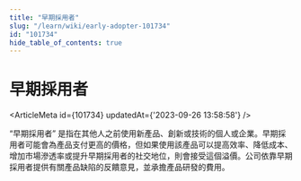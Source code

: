 ```yaml
---
title: "早期採用者"
slug: "/learn/wiki/early-adopter-101734"
id: "101734"
hide_table_of_contents: true
---
```



# 早期採用者

<ArticleMeta id={101734} updatedAt={'2023-09-26 13:58:58'} />
<div className='border-solid border-b border-t-0 my-4 border-[var(--ifm-color-gray-300)]' />

“早期採用者” 是指在其他人之前使用新產品、創新或技術的個人或企業。早期採用者可能會為產品支付更高的價格，但如果使用該產品可以提高效率、降低成本、增加市場滲透率或提升早期採用者的社交地位，則會接受這個溢價。公司依靠早期採用者提供有關產品缺陷的反饋意見，並承擔產品研發的費用。
